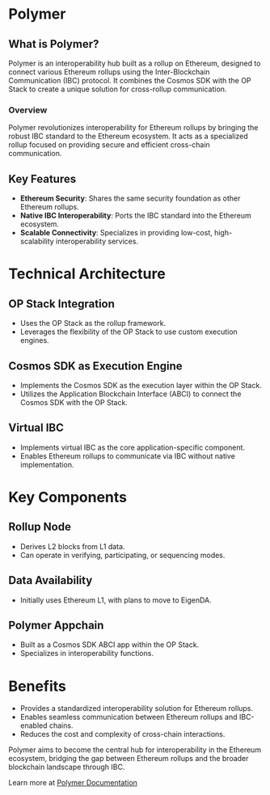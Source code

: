 # Polymer

## What is Polymer?

Polymer is an interoperability hub built as a rollup on Ethereum, designed to connect various Ethereum rollups using the Inter-Blockchain Communication (IBC) protocol. It combines the Cosmos SDK with the OP Stack to create a unique solution for cross-rollup communication.

### Overview

Polymer revolutionizes interoperability for Ethereum rollups by bringing the robust IBC standard to the Ethereum ecosystem. It acts as a specialized rollup focused on providing secure and efficient cross-chain communication.

## Key Features

- **Ethereum Security**: Shares the same security foundation as other Ethereum rollups.
- **Native IBC Interoperability**: Ports the IBC standard into the Ethereum ecosystem.
- **Scalable Connectivity**: Specializes in providing low-cost, high-scalability interoperability services.

# Technical Architecture

## OP Stack Integration

- Uses the OP Stack as the rollup framework.
- Leverages the flexibility of the OP Stack to use custom execution engines.

## Cosmos SDK as Execution Engine

- Implements the Cosmos SDK as the execution layer within the OP Stack.
- Utilizes the Application Blockchain Interface (ABCI) to connect the Cosmos SDK with the OP Stack.

## Virtual IBC

- Implements virtual IBC as the core application-specific component.
- Enables Ethereum rollups to communicate via IBC without native implementation.

# Key Components

## Rollup Node

- Derives L2 blocks from L1 data.
- Can operate in verifying, participating, or sequencing modes.

## Data Availability

- Initially uses Ethereum L1, with plans to move to EigenDA.

## Polymer Appchain

- Built as a Cosmos SDK ABCI app within the OP Stack.
- Specializes in interoperability functions.

# Benefits

- Provides a standardized interoperability solution for Ethereum rollups.
- Enables seamless communication between Ethereum rollups and IBC-enabled chains.
- Reduces the cost and complexity of cross-chain interactions.

Polymer aims to become the central hub for interoperability in the Ethereum ecosystem, bridging the gap between Ethereum rollups and the broader blockchain landscape through IBC.

Learn more at [Polymer Documentation](https://docs.polymerlabs.org/)